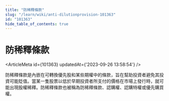 ```yaml
---
title: "防稀釋條款"
slug: "/learn/wiki/anti-dilutionprovision-101363"
id: "101363"
hide_table_of_contents: true
---
```



# 防稀釋條款

<ArticleMeta id={101363} updatedAt={'2023-09-26 13:58:54'} />
<div className='border-solid border-b border-t-0 my-4 border-[var(--ifm-color-gray-300)]' />

防稀釋條款是內嵌在可轉換優先股和某些期權中的條款，旨在幫助投資者避免其投資可能貶值。當某一隻股票以低於早期投資者所支付的價格在市場上發行時，就可能出現股權稀釋。防稀釋條款也被稱為防稀釋條款、認購權、認購特權或優先購買權。
